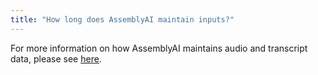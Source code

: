 ```yaml
---
title: "How long does AssemblyAI maintain inputs?"
---
```


For more information on how AssemblyAI maintains audio and transcript data, please see [here](/docs/faq/does-assemblyai-offer-zero-data-retention).
